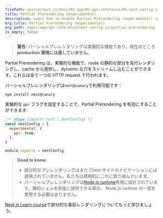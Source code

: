 ```yaml
---
filePath: source/next.js/docs/02-app/02-api-reference/05-next-config-js/partial-prerendering.mdx
title: Partial Prerendering (experimental)
description: Learn how to enable Partial Prerendering (experimental) in Next.js 14.
org_title: Partial Prerendering (experimental)
org_path: /docs/app/api-reference/next-config-js/partial-prerendering
is_empty: false
---
```


> **警告**: パーシャルプレレンダリングは実験的な機能であり、現在のところ**production 環境には適していません**。

Partial Prerendering は、実験的な機能で、route の静的な部分を先行レンダリングし、cache から提供し、dynamic な穴をストリームし込むことができます。これらは全て一つの HTTP request で行われます。

パーシャルプレレンダリングは`next@canary`で利用可能です：

```bash:Terminal
npm install next@canary
```

実験的な `ppr` フラグを設定することで、Partial Prerendering を有効にすることができます:

```js:next.config.js
/** @type {import('next').NextConfig} */
const nextConfig = {
  experimental: {
    ppr: true,
  },
}

module.exports = nextConfig
```

> **Good to know:**
>
> - 部分的なプレレンダリングはまだ Client サイドのナビゲーションには適用されていません。私たちは積極的にこれに取り組んでいます。
> - パーシャルプレレンダリングは[Node.js runtime](/ja/javascript/next.js/v14/02-app/01-building-your-application/03-rendering/04-edge-and-nodejs-runtimes)専用に設計されています。静的シェルを即座に提供できる場合、 Node.js runtime の一部を使用する必要はありません。

[Next.js Learn course](/learn/dashboard-app/partial-prerendering)で部分的な事前レンダリングについてもっと学びましょう。
